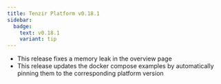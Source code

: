 ```yaml
---
title: Tenzir Platform v0.18.1
sidebar:
  badge:
    text: v0.18.1
    variant: tip
---
```


* This release fixes a memory leak in the overview page
* This release updates the docker compose examples by automatically pinning them to the corresponding platform version
